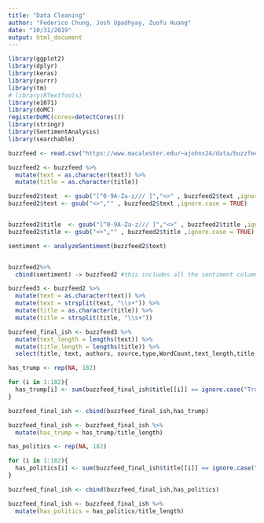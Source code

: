 ```yaml
---
title: "Data Cleaning"
author: "Federico Chung, Josh Upadhyay, Zuofu Huang"
date: "10/31/2019"
output: html_document
---
```

```r
library(ggplot2)
library(dplyr)
library(keras)
library(purrr)
library(tm)
# library(RTextTools)
library(e1071)
library(doMC)
registerDoMC(cores=detectCores())
library(stringr)
library(SentimentAnalysis)
library(searchable)
```

```r
buzzfeed <- read.csv("https://www.macalester.edu/~ajohns24/data/buzzfeed.csv")
```

```r
buzzfeed2 <- buzzfeed %>%
  mutate(text = as.character(text)) %>%
  mutate(title = as.character(title))
```

```r
buzzfeed2$text  <- gsub("[^0-9A-Za-z/// ]","<>" , buzzfeed2$text ,ignore.case = TRUE)
buzzfeed2$text <- gsub("<>","" , buzzfeed2$text ,ignore.case = TRUE)


buzzfeed2$title  <- gsub("[^0-9A-Za-z/// ]","<>" , buzzfeed2$title ,ignore.case = TRUE)
buzzfeed2$title <- gsub("<>","" , buzzfeed2$title ,ignore.case = TRUE)
```


```r
sentiment <- analyzeSentiment(buzzfeed2$text)


buzzfeed2%>%
  cbind(sentiment) -> buzzfeed2 #this includes all the sentiment columns, may not need all of them though

```

```r
buzzfeed3 <- buzzfeed2 %>%
  mutate(text = as.character(text)) %>%
  mutate(text = strsplit(text, "\\s+")) %>%
  mutate(title = as.character(title)) %>%
  mutate(title = strsplit(title, "\\s+"))
```

```r
buzzfeed_final_ish <- buzzfeed3 %>%
  mutate(text_length = lengths(text)) %>%
  mutate(title_length = lengths(title)) %>%
  select(title, text, authors, source,type,WordCount,text_length,title_length,SentimentGI,NegativityGI, PositivityGI) # wordCount is unique words, text_length is total words.
```

```r
has_trump <- rep(NA, 182)

for (i in 1:182){
  has_trump[i] <- sum(buzzfeed_final_ish$title[[i]] == ignore.case("Trump"))
}

buzzfeed_final_ish <- cbind(buzzfeed_final_ish,has_trump) 

buzzfeed_final_ish <- buzzfeed_final_ish %>%
  mutate(has_trump = has_trump/title_length)
```

```r
has_politics <- rep(NA, 182)

for (i in 1:182){
  has_politics[i] <- sum(buzzfeed_final_ish$title[[i]] == ignore.case("Trump") + buzzfeed_final_ish$title[[i]] == ignore.case("Hillary") + buzzfeed_final_ish$title[[i]] == ignore.case("clinton")+ buzzfeed_final_ish$title[[i]] == ignore.case("democratic") +buzzfeed_final_ish$title[[i]] == ignore.case("republican") + buzzfeed_final_ish$title[[i]] == ignore.case("democratics") +  buzzfeed_final_ish$title[[i]] == ignore.case("republicans") + buzzfeed_final_ish$title[[i]] == ignore.case("politics")) 
}

buzzfeed_final_ish <- cbind(buzzfeed_final_ish,has_politics) 

buzzfeed_final_ish <- buzzfeed_final_ish %>%
  mutate(has_politics = has_politics/title_length)
```





